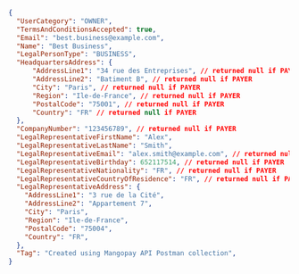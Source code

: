 ```json REST  
{
  "UserCategory": "OWNER",
  "TermsAndConditionsAccepted": true,
  "Email": "best.business@example.com",
  "Name": "Best Business",
  "LegalPersonType": "BUSINESS",
  "HeadquartersAddress": {
      "AddressLine1": "34 rue des Entreprises", // returned null if PAYER
      "AddressLine2": "Batiment B", // returned null if PAYER
      "City": "Paris", // returned null if PAYER
      "Region": "Ile-de-France", // returned null if PAYER
      "PostalCode": "75001", // returned null if PAYER
      "Country": "FR" // returned null if PAYER
  },
  "CompanyNumber": "123456789", // returned null if PAYER
  "LegalRepresentativeFirstName": "Alex",
  "LegalRepresentativeLastName": "Smith",
  "LegalRepresentativeEmail": "alex.smith@example.com", // returned null if PAYER
  "LegalRepresentativeBirthday": 652117514, // returned null if PAYER
  "LegalRepresentativeNationality": "FR", // returned null if PAYER
  "LegalRepresentativeCountryOfResidence": "FR", // returned null if PAYER
  "LegalRepresentativeAddress": {
    "AddressLine1": "3 rue de la Cité",
    "AddressLine2": "Appartement 7",
    "City": "Paris",
    "Region": "Ile-de-France",
    "PostalCode": "75004",
    "Country": "FR",
  },
  "Tag": "Created using Mangopay API Postman collection",
}
```